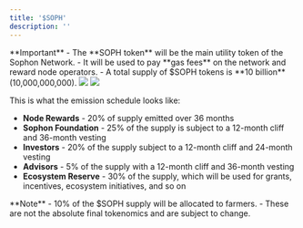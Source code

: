 ```yaml
---
title: '$SOPH'
description: ''
---
```


<Warning>
**Important**
- The **SOPH token** will be the main utility token of the Sophon Network.
- It will be used to pay **gas fees** on the network and reward node operators.
- A total supply of $SOPH tokens is **10 billion** (10,000,000,000).
</Warning>

<img className="block dark:hidden" src="/images/tokenomics/soph-tokenomics-light.webp" />
<img className="hidden dark:block" src="/images/tokenomics/soph-tokenomics-dark.webp" />

This is what the emission schedule looks like:

- **Node Rewards** - 20% of supply emitted over 36 months
- **Sophon Foundation** - 25% of the supply is subject to a 12-month cliff and 36-month vesting
- **Investors** - 20% of the supply subject to a 12-month cliff and 24-month vesting
- **Advisors** - 5% of the supply with a 12-month cliff and 36-month vesting
- **Ecosystem Reserve** - 30% of the supply, which will be used for grants, incentives, ecosystem initiatives, and so on

<Note>
**Note**
- 10% of the $SOPH supply will be allocated to farmers.
- These are not the absolute final tokenomics and are subject to change.
</Note>
